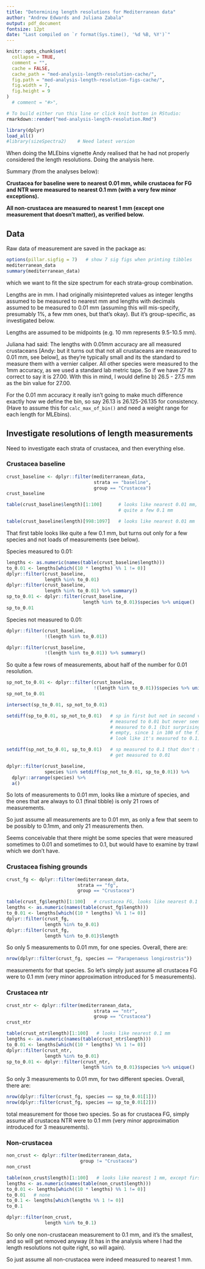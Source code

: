 ```yaml
---
title: "Determining length resolutions for Mediterranean data"
author: "Andrew Edwards and Juliana Zabala"
output: pdf_document
fontsize: 12pt
date: "Last compiled on `r format(Sys.time(), '%d %B, %Y')`"
---
```


```r
knitr::opts_chunk$set(
  collapse = TRUE,
  comment = "",
  cache = FALSE,
  cache_path = "med-analysis-length-resolution-cache/",
  fig.path = "med-analysis-length-resolution-figs-cache/",
  fig.width = 7,
  fig.height = 9
)
  # comment = "#>",
```

```r
# To build either run this line or click knit button in RStudio:
rmarkdown::render("med-analysis-length-resolution.Rmd")
```

```r
library(dplyr)
load_all()
#library(sizeSpectra2)    # Need latest version
```

When doing the MLEbins vignette Andy realised that he had not properly considered the
length resolutions. Doing the analysis here.

Summary (from the analyses below):

**Crustacea for baseline were to nearest 0.01 mm, while crustacea for FG and NTR
were measured to nearest 0.1 mm (with a very few minor exceptions).**

**All non-crustacea are measured to nearest 1 mm (except one measurement that
doesn't matter), as verified below.**


## Data

Raw data of measurement are saved in the package as:
```r
options(pillar.sigfig = 7)   # show 7 sig figs when printing tibbles
mediterranean_data
summary(mediterranean_data)
```
which we want to fit the size spectrum for each strata-group
combination.

Lengths are in mm. I had originally
misintepreted values as integer lengths assumed to be measured to nearest mm and lengths
with decimals assumed to be measured to 0.01 mm (assuming this will mis-specify, presumably
1%, a few mm ones,
but that's okay). But it's group-specific, as investigated below.

Lengths are assumed to be midpoints (e.g. 10 mm represents
9.5-10.5 mm).

Juliana had said: The lengths with 0.01mm accuracy are all measured crustaceans [Andy:
but it turns out that not all crustaceans are measured to 0.01 mm, see below], as
they're typically small and its the standard to measure them with a vernier
caliper. All other species were measured to the 1mm accuracy, as we used a
standard lab metric tape. So if we have 27 its correct to say it is 27.00. With
this in mind, I would define b) 26.5 - 27.5 mm as the bin value for 27.00.

For the 0.01 mm accuracy it really isn't going to make much difference
exactly how
we define the bin, so say 26.13 is 26.125-26.135 for consistency. (Have to
assume this for `calc_max_of_bin()` and need a weight range for each length for MLEbins).

## Investigate resolutions of length measurements

Need to investigate each strata of crustacea, and then everything else.

### Crustacea baseline

```r
crust_baseline <- dplyr::filter(mediterranean_data,
                                strata == "baseline",
                                group == "Crustacea")
crust_baseline

table(crust_baseline$length)[1:100]      # looks like nearest 0.01 mm, though
                                         # quite a few 0.1 mm

table(crust_baseline$length)[998:1097]   # looks like nearest 0.01 mm
```

That first table looks like quite a few 0.1 mm, but turns out only for a few
species and not loads of measurements (see below).

Species measured to 0.01:

```r
lengths <- as.numeric(names(table(crust_baseline$length)))
to_0.01 <- lengths[which((10 * lengths) %% 1 != 0)]
dplyr::filter(crust_baseline,
              length %in% to_0.01)
dplyr::filter(crust_baseline,
              length %in% to_0.01) %>% summary()
sp_to_0.01 <- dplyr::filter(crust_baseline,
                            length %in% to_0.01)$species %>% unique()
sp_to_0.01
```

Species not measured to 0.01:
```r
dplyr::filter(crust_baseline,
              !(length %in% to_0.01))

dplyr::filter(crust_baseline,
              !(length %in% to_0.01)) %>% summary()
```

So quite a few rows of measurements, about half of the number for 0.01
resolution.

```r
sp_not_to_0.01 <- dplyr::filter(crust_baseline,
                                !(length %in% to_0.01))$species %>% unique()
sp_not_to_0.01

intersect(sp_to_0.01, sp_not_to_0.01)

setdiff(sp_to_0.01, sp_not_to_0.01)   # sp in first but not in second vector; so sp
                                      # measured to 0.01 but never seem to be
                                      # measured to 0.1 (bit surprising this is
                                      # empty, since 1 in 100 of the first would
                                      # look like it's measured to 0.1)

setdiff(sp_not_to_0.01, sp_to_0.01)   # sp measured to 0.1 that don't seem to
                                      # get measured to 0.01

dplyr::filter(crust_baseline,
              species %in% setdiff(sp_not_to_0.01, sp_to_0.01)) %>%
  dplyr::arrange(species) %>%
  a()

```
So lots of measurements to 0.01 mm, looks like a mixture of species, and the
ones that are always to 0.1 (final tibble) is only 21 rows of measurements.

So just assume all measurements are to 0.01 mm, as only a few that seem to be
possibly to 0.1mm, and only 21 measurements then.

Seems conceivable that there might be some species that were measured sometimes to 0.01 and
sometimes to 0.1, but would have to examine by trawl which we don't have.


### Crustacea fishing grounds

```r
crust_fg <- dplyr::filter(mediterranean_data,
                          strata == "fg",
                          group == "Crustacea")

table(crust_fg$length)[1:100]   # crustacea FG, looks like nearest 0.1 mm
lengths <- as.numeric(names(table(crust_fg$length)))
to_0.01 <- lengths[which((10 * lengths) %% 1 != 0)]
dplyr::filter(crust_fg,
              length %in% to_0.01)
dplyr::filter(crust_fg,
              length %in% to_0.01)$length
```

So only 5 measurements to 0.01 mm, for one species. Overall, there are:
```r
nrow(dplyr::filter(crust_fg, species == "Parapenaeus longirostris"))
```
measurements for that species. So let's simply just assume all crustacea FG were
to 0.1 mm (very minor approximation introduced for 5 measurements).


### Crustacea ntr

```r
crust_ntr <- dplyr::filter(mediterranean_data,
                                strata == "ntr",
                                group == "Crustacea")
crust_ntr

table(crust_ntr$length)[1:100]   # looks like nearest 0.1 mm
lengths <- as.numeric(names(table(crust_ntr$length)))
to_0.01 <- lengths[which((10 * lengths) %% 1 != 0)]
dplyr::filter(crust_ntr,
              length %in% to_0.01)
sp_to_0.01 <- dplyr::filter(crust_ntr,
                            length %in% to_0.01)$species %>% unique()
```
So only 3 measurements to 0.01 mm, for two different species. Overall, there are:
```r
nrow(dplyr::filter(crust_fg, species == sp_to_0.01[1]))
nrow(dplyr::filter(crust_fg, species == sp_to_0.01[2]))
```
total measurement for those two species. So as for crustacea FG, simply assume
all crustacea NTR were to 0.1 mm
(very minor approximation introduced for 3 measurements).

### Non-crustacea

```r
non_crust <- dplyr::filter(mediterranean_data,
                           group != "Crustacea")
non_crust

table(non_crust$length)[1:100]   # looks like nearest 1 mm, except first one
lengths <- as.numeric(names(table(non_crust$length)))
to_0.01 <- lengths[which((10 * lengths) %% 1 != 0)]
to_0.01   # none
to_0.1 <- lengths[which(lengths %% 1 != 0)]
to_0.1

dplyr::filter(non_crust,
              length %in% to_0.1)
```
So only one non-crustacean measurement to 0.1 mm, and it's the smallest, and so
will get removed anyway (it has in the analysis where I had the length
resolutions not quite right, so will again).

So just assume all non-crustacea were indeed measured to nearest 1 mm.
